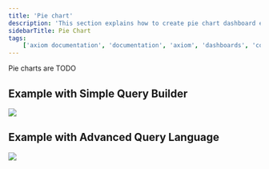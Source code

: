 ```yaml
---
title: 'Pie chart'
description: 'This section explains how to create pie chart dashboard elements and add them to your dashboard.'
sidebarTitle: Pie Chart
tags:
    ['axiom documentation', 'documentation', 'axiom', 'dashboards', 'collaboration', 'queries', 'visualizations', 'filters', 'charts', 'simple query builder', 'advanced query builder']
---
```



Pie charts are TODO

<Prerequisites />

<CreateElement elementName="pie chart" elementButtonLabel="Pie"/>

## Example with Simple Query Builder

<Frame>
  <img src="/doc-assets/shots/pie-chart-builder.png" />
</Frame>

## Example with Advanced Query Language

<Frame>
  <img src="/doc-assets/shots/pie-chart-apl.png" />
</Frame>